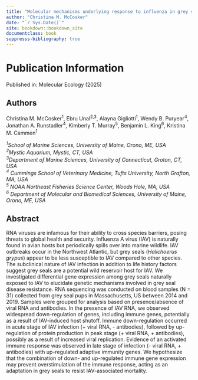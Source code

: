 ```yaml
--- 
title: "Molecular mechanisms underlying response to influenza in grey seals (*Halichoerus grypus*), a potential wild reservoir"
author: "Christina M. McCosker"
date: "`r Sys.Date()`"
site: bookdown::bookdown_site
documentclass: book
suppresss-bibliography: true
---
```


# Publication Information
Published in: Molecular Ecology (2025)

## Authors 
Christina M. McCosker^1^, Ebru Unal^2,3^, Alayna Gigliotti^1^, Wendy B. Puryear^4^, Jonathan A. Runstadler^4^, Kimberly T. Murray^5^, Benjamin L. King^6^, Kristina M. Cammen^1^  

*^1^School of Marine Sciences, University of Maine, Orono, ME, USA*  
*^2^Mystic Aquarium, Mystic, CT, USA*  
*^3^Department of Marine Sciences, University of Connecticut, Groton, CT, USA*  
*^4^ Cummings School of Veterinary Medicine, Tufts University, North Grafton, MA, USA*   
*^5^ NOAA Northeast Fisheries Science Center, Woods Hole, MA, USA*  
*^6^ Department of Molecular and Biomedical Sciences, University of Maine, Orono, ME, USA*  

## Abstract
RNA viruses are infamous for their ability to cross species barriers, posing threats to global health and security. Influenza A virus (IAV) is naturally found in avian hosts but periodically spills over into marine wildlife. IAV outbreaks occur in the Northwest Atlantic, but grey seals (*Halichoerus grypus*) appear to be less susceptible to IAV compared to other species. The subclinical nature of IAV infection in addition to life history factors suggest grey seals are a potential wild reservoir host for IAV. We investigated differential gene expression among grey seals naturally exposed to IAV to elucidate genetic mechanisms involved in grey seal disease resistance. RNA sequencing was conducted on blood samples (N = 31) collected from grey seal pups in Massachusetts, US between 2014 and 2019. Samples were grouped for analysis based on presence/absence of viral RNA and antibodies. In the presence of IAV RNA, we observed widespread down-regulation of genes, including immune genes, potentially as a result of IAV-induced host shutoff. Immune down-regulation occurred in acute stage of IAV infection (+ viral RNA, - antibodies), followed by up-regulation of protein production in peak stage (+ viral RNA, + antibodies), possibly as a result of increased viral replication. Evidence of an activated immune response was observed in late stage of infection (- viral RNA, + antibodies) with up-regulated adaptive immunity genes. We hypothesize that the combination of down- and up-regulated immune gene expression may prevent overstimulation of the immune response, acting as an adaptation in grey seals to resist IAV-associated mortality.

